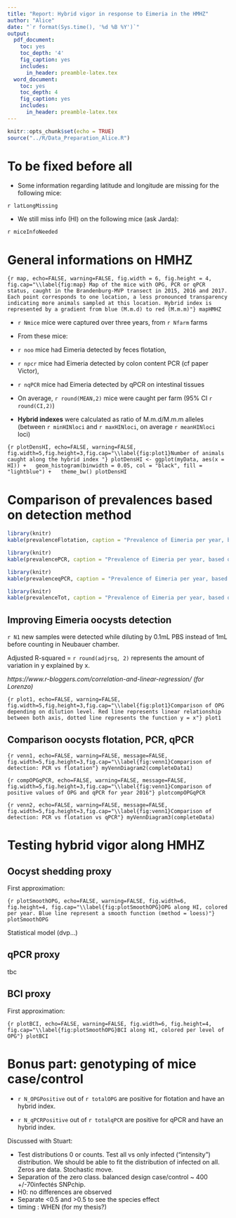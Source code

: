 ```yaml
---
title: "Report: Hybrid vigor in response to Eimeria in the HMHZ"
author: "Alice"
date: "`r format(Sys.time(), '%d %B %Y')`"
output:
  pdf_document:
    toc: yes
    toc_depth: '4'
    fig_caption: yes        
    includes:  
      in_header: preamble-latex.tex
  word_document:
    toc: yes
    toc_depth: 4
    fig_caption: yes        
    includes:  
      in_header: preamble-latex.tex
---
```


```r
knitr::opts_chunk$set(echo = TRUE)
source("../R/Data_Preparation_Alice.R")
```

# To be fixed before all

* Some information regarding latitude and longitude are missing for the following mice:

`r latLongMissing`

* We still miss info (HI) on the following mice (ask Jarda):

`r miceInfoNeeded` 

# General informations on HMHZ

```{r map, echo=FALSE, warning=FALSE, fig.width = 6, fig.height = 4, fig.cap="\\label{fig:map} Map of the mice with OPG, PCR or qPCR status, caught in the Brandenburg-MVP transect in 2015, 2016 and 2017. Each point corresponds to one location, a less pronounced transparency indicating more animals sampled at this location. Hybrid index is represented by a gradient from blue (M.m.d) to red (M.m.m)"}
mapHMHZ
```

* `r Nmice` mice were captured over three years, from `r Nfarm` farms

* From these mice:

* `r noo` mice had Eimeria detected by feces flotation,
* `r npcr` mice had Eimeria detected by colon content PCR (cf paper Victor),
* `r nqPCR` mice had Eimeria detected by qPCR on intestinal tissues

* On average, `r round(MEAN,2)` mice were caught per farm (95% CI `r round(CI,2)`)

* **Hybrid indexes** were calculated as ratio of M.m.d/M.m.m alleles (between `r minHINloci` and `r maxHINloci`, on average `r meanHINloci` loci)

```{r plotDensHI, echo=FALSE, warning=FALSE, fig.width=5,fig.height=3,fig.cap="\\label{fig:plot1}Number of animals caught along the hybrid index "}
plotDensHI <- ggplot(myData, aes(x = HI)) +
  geom_histogram(binwidth = 0.05, col = "black", fill = "lightblue") +
  theme_bw()
plotDensHI
```

# Comparison of prevalences based on detection method

```r
library(knitr)
kable(prevalenceFlotation, caption = "Prevalence of Eimeria per year, based on oocyst flotation")
```

```r
library(knitr)
kable(prevalencePCR, caption = "Prevalence of Eimeria per year, based on PCR detection. A mouse was considered infected by Eimeria ifone of the 3 markers (COI, 18S or ORF470) gave a sequence")
```

```r
library(knitr)
kable(prevalenceqPCR, caption = "Prevalence of Eimeria per year, based on qPCR")
```

```r
library(knitr)
kable(prevalenceTot, caption = "Prevalence of Eimeria per year, based on all detections methods. A mouse was considered infected by Eimeria if one of the 3 markers (COI, 18S or ORF470) gave a sequence, OR if it had a positive count of oocysts in its feces, OR if it was qPCR positive")
```

## Improving Eimeria oocysts detection

`r N1` new samples were detected while diluting by 0.1mL PBS instead of 1mL before counting in Neubauer chamber.

Adjusted R-squared = `r round(adjrsq, 2)` represents the amount of variation in y explained by x. 

*https://www.r-bloggers.com/correlation-and-linear-regression/ (for Lorenzo)*

```{r plot1, echo=FALSE, warning=FALSE,  fig.width=5,fig.height=3,fig.cap="\\label{fig:plot1}Comparison of OPG depending on dilution level. Red line represents linear relationship between both axis, dotted line represents the function y = x"}
plot1
```

## Comparison oocysts flotation, PCR, qPCR 

```{r venn1, echo=FALSE, warning=FALSE, message=FALSE, fig.width=5,fig.height=3,fig.cap="\\label{fig:venn1}Comparison of detection: PCR vs flotation"}
myVennDiagram2(completeData1)
```

```{r compOPGqPCR, echo=FALSE, warning=FALSE, message=FALSE, fig.width=5,fig.height=3,fig.cap="\\label{fig:venn1}Comparison of positive values of OPG and qPCR for year 2016"}
plotcompOPGqPCR
```


```{r venn2, echo=FALSE, warning=FALSE, message=FALSE, fig.width=5,fig.height=3,fig.cap="\\label{fig:venn1}Comparison of detection: PCR vs flotation vs qPCŔ"}
myVennDiagram3(completeData)
```


# Testing hybrid vigor along HMHZ

## Oocyst shedding proxy

First approximation:

```{r plotSmoothOPG, echo=FALSE, warning=FALSE, fig.width=6, fig.height=4, fig.cap="\\label{fig:plotSmoothOPG}OPG along HI, colored per year. Blue line represent a smooth function (method = loess)"}
plotSmoothOPG
```

Statistical model (dvp...)

## qPCR proxy

tbc

## BCI proxy

First approximation:

```{r plotBCI, echo=FALSE, warning=FALSE, fig.width=6, fig.height=4, fig.cap="\\label{fig:plotSmoothOPG}BCI along HI, colored per level of OPG"}
plotBCI
```

# Bonus part: genotyping of mice case/control

* `r N_OPGPositive` out of `r totalOPG` are positive for flotation and have an hybrid index.


* `r N_qPCRPositive` out of `r totalqPCR` are positive for qPCR and have an hybrid index.



Discussed with Stuart:
  
  * Test distributions 0 or counts. Test all vs only infected ("intensity") distribution. We should be able to fit the distribution of infected on all. Zeros are data. Stochastic move.
* Separation of the zero class. balanced design case/control ~ 400 +/-70infectés SNPchip. 
* H0: no differences are observed
* Separate <0.5 and >0.5 to see the species effect
- timing : WHEN (for my thesis?)


